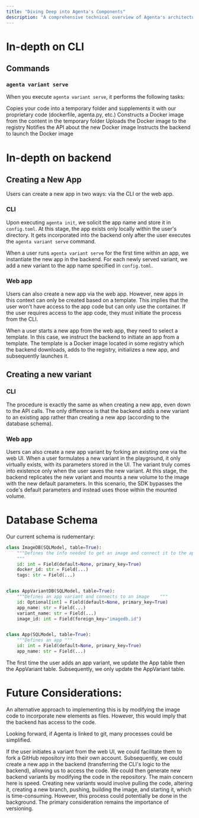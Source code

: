 ```yaml
---
title: "Diving Deep into Agenta's Components"
description: "A comprehensive technical overview of Agenta's architecture"
---
```



# In-depth on CLI

## Commands

### `agenta variant serve`

When you execute `agenta variant serve`, it performs the following tasks:

Copies your code into a temporary folder and supplements it with our proprietary code (dockerfile, agenta.py, etc.)
Constructs a Docker image from the content in the temporary folder
Uploads the Docker image to the registry
Notifies the API about the new Docker image
Instructs the backend to launch the Docker image

# In-depth on backend

## Creating a New App
Users can create a new app in two ways: via the CLI or the web app.

### CLI
Upon executing `agenta init`, we solicit the app name and store it in `config.toml`. At this stage, the app exists only locally within the user's directory. It gets incorporated into the backend only after the user executes the `agenta variant serve` command.

When a user runs `agenta variant serve` for the first time within an app, we instantiate the new app in the backend. For each newly served variant, we add a new variant to the app name specified in `config.toml`.



### Web app
Users can also create a new app via the web app. However, new apps in this context can only be created based on a template. This implies that the user won't have access to the app code but can only use the container. If the user requires access to the app code, they must initiate the process from the CLI.

When a user starts a new app from the web app, they need to select a template. In this case, we instruct the backend to initiate an app from a template. The template is a Docker image located in some registry which the backend downloads, adds to the registry, initializes a new app, and subsequently launches it.


## Creating a new variant

### CLI
The procedure is exactly the same as when creating a new app, even down to the API calls. The only difference is that the backend adds a new variant to an existing app rather than creating a new app (according to the database schema).


### Web app
Users can also create a new app variant by forking an existing one via the web UI.
When a user formulates a new variant in the playground, it only virtually exists, with its parameters stored in the UI. The variant truly comes into existence only when the user saves the new variant. At this stage, the backend replicates the new variant and mounts a new volume to the image with the new default parameters.
In this scenario, the SDK bypasses the code's default parameters and instead uses those within the mounted volume.

# Database Schema

Our current schema is rudementary:

```python
class ImageDB(SQLModel, table=True):
    """Defines the info needed to get an image and connect it to the app variant
    """
    id: int = Field(default=None, primary_key=True)
    docker_id: str = Field(...)
    tags: str = Field(...)


class AppVariantDB(SQLModel, table=True):
    """Defines an app variant and connects to an image    """
    id: Optional[int] = Field(default=None, primary_key=True)
    app_name: str = Field(...)
    variant_name: str = Field(...)
    image_id: int = Field(foreign_key="imagedb.id")


class App(SQLModel, table=True):
    """Defines an app """
    id: int = Field(default=None, primary_key=True)
    app_name: str = Field(...)
```

The first time the user adds an app variant, we update the App table then the AppVariant table. Subsequently, we only update the AppVariant table.


# Future Considerations:
An alternative approach to implementing this is by modifying the image code to incorporate new elements as files. However, this would imply that the backend has access to the code.

Looking forward, if Agenta is linked to git, many processes could be simplified.

If the user initiates a variant from the web UI, we could facilitate them to fork a GitHub repository into their own account. Subsequently, we could create a new app in the backend (transferring the CLI's logic to the backend), allowing us to access the code. We could then generate new backend variants by modifying the code in the repository. The main concern here is speed. Creating new variants would involve pulling the code, altering it, creating a new branch, pushing, building the image, and starting it, which is time-consuming. However, this process could potentially be done in the background. The primary consideration remains the importance of versioning.
